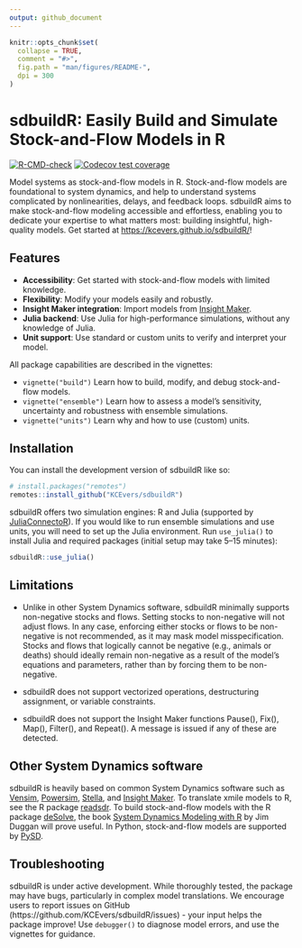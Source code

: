 ```yaml
---
output: github_document
---
```


<!-- README.md is generated from README.Rmd. Please edit that file -->

```r
knitr::opts_chunk$set(
  collapse = TRUE,
  comment = "#>",
  fig.path = "man/figures/README-",
  dpi = 300
)
```

# sdbuildR: Easily Build and Simulate Stock-and-Flow Models in R

<!-- badges: start -->
[![R-CMD-check](https://github.com/KCEvers/sdbuildR/actions/workflows/R-CMD-check.yaml/badge.svg)](https://github.com/KCEvers/sdbuildR/actions/workflows/R-CMD-check.yaml)
[![Codecov test coverage](https://codecov.io/gh/KCEvers/sdbuildR/graph/badge.svg)](https://app.codecov.io/gh/KCEvers/sdbuildR)
<!-- badges: end -->

Model systems as stock-and-flow models in R. Stock-and-flow models are foundational to system dynamics, and help to understand systems complicated by nonlinearities, delays, and feedback loops. sdbuildR aims to make stock-and-flow modeling accessible and effortless, enabling you to dedicate your expertise to what matters most: building insightful, high-quality models. Get started at [https://kcevers.github.io/sdbuildR/](https://kcevers.github.io/sdbuildR/)!

## Features

* **Accessibility**: Get started with stock-and-flow models with limited knowledge.
* **Flexibility**: Modify your models easily and robustly.
* **Insight Maker integration**: Import models from [Insight Maker](https://insightmaker.com/).
* **Julia backend**: Use Julia for high-performance simulations, without any knowledge of Julia.
* **Unit support**: Use standard or custom units to verify and interpret your model. 

All package capabilities are described in the vignettes:

* `vignette("build")` Learn how to build, modify, and debug stock-and-flow models.
* `vignette("ensemble")` Learn how to assess a model's sensitivity, uncertainty and robustness with ensemble simulations.
* `vignette("units")` Learn why and how to use (custom) units.
<!-- 3. **Delays**: Not all dynamics are instantaneous. Learn about delays (fixed, smooth, material and information) and how to implement them with sdbuildR. -->
<!-- 4. **Sensitivity**:  -->


## Installation

You can install the development version of sdbuildR like so:

```r
# install.packages("remotes")
remotes::install_github("KCEvers/sdbuildR")
```

sdbuildR offers two simulation engines: R and Julia (supported by [JuliaConnectoR](https://github.com/stefan-m-lenz/JuliaConnectoR/)). If you would like to run ensemble simulations and use units, you will need to set up the Julia environment. Run `use_julia()` to install Julia and required packages (initial setup may take 5–15 minutes):

```r
sdbuildR::use_julia()
```


## Limitations

* Unlike in other System Dynamics software, sdbuildR minimally supports non-negative stocks and flows. Setting stocks to non-negative will not adjust flows. In any case, enforcing either stocks or flows to be non-negative is not recommended, as it may mask model misspecification. Stocks and flows that logically cannot be negative (e.g., animals or deaths) should ideally remain non-negative as a result of the model's equations and parameters, rather than by forcing them to be non-negative. 

* sdbuildR does not support vectorized operations, destructuring assignment, or variable constraints. 

* sdbuildR does not support the Insight Maker functions Pause(), Fix(), Map(), Filter(), and Repeat(). A message is issued if any of these are detected.

## Other System Dynamics software

sdbuildR is heavily based on common System Dynamics software such as [Vensim](https://vensim.com/), [Powersim](https://powersim.com/), [Stella](https://www.iseesystems.com/), and [Insight Maker](https://insightmaker.com/). To translate xmile models to R, see the R package [readsdr](https://github.com/jandraor/readsdr). To build stock-and-flow models with the R package [deSolve](https://cran.r-project.org/web/packages/deSolve/index.html), the book [System Dynamics Modeling with R](https://link.springer.com/book/10.1007/978-3-319-34043-2) by Jim Duggan will prove useful. In Python, stock-and-flow models are supported by [PySD](https://pysd.readthedocs.io/en/master/).


## Troubleshooting

sdbuildR is under active development. While thoroughly tested, the package may have bugs, particularly in complex model translations. We encourage users to report issues on GitHub (https://github.com/KCEvers/sdbuildR/issues) - your input helps the package improve! Use `debugger()` to diagnose model errors, and use the vignettes for guidance.
